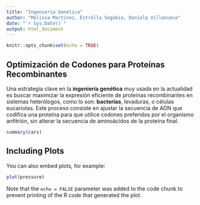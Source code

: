 ```yaml
---
title: "Ingenieria Genetica"
author: "Melissa Martinez, Estrella Segobia, Daniela Villanueva"
date: "`r Sys.Date()`"
output: html_document
---
```


```r
knitr::opts_chunk$set(echo = TRUE)
```

## Optimización de Codones para Proteínas Recombinantes

Una estrategia clave en la **ingeniería genética** muy usada en la actualidad es buscar maximizar la expresión eficiente de proteínas recombinantes en sistemas heterólogos, como lo son: **bacterias**, levaduras, o células eucariotas. Este proceso consiste en ajustar la secuencia de ADN que codifica una proteína para que utilice codones preferidos por el organismo anfitrión, sin alterar la secuencia de aminoácidos de la proteína final.

```r
summary(cars)
```

## Including Plots

You can also embed plots, for example:

```r
plot(pressure)
```

Note that the `echo = FALSE` parameter was added to the code chunk to prevent printing of the R code that generated the plot.
